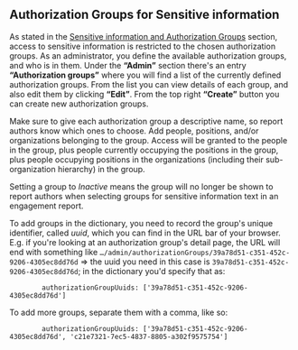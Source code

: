 
<Meta title="3. ANET Admin Stories/Authorization Groups for Sensitive information" />

## Authorization Groups for Sensitive information

As stated in the [Sensitive information and Authorization Groups](/docs/0-anet-stories-sensitive-information-and-authorization-groups--docs#sensitive-information-and-authorization-groups)
section, access to sensitive information is restricted to the chosen authorization groups. As an
administrator, you define the available authorization groups, and who is in them. Under the
**“Admin”** section there's an entry **“Authorization groups”** where you will find a list of the
currently defined authorization groups. From the list you can view details of each group, and also
edit them by clicking **“Edit”**. From the top right **“Create”** button you can create new
authorization groups.

Make sure to give each authorization group a descriptive name, so report authors know which ones to
choose. Add people, positions, and/or organizations belonging to the group. Access will be granted
to the people in the group, plus people currently occupying the positions in the group, plus people
occupying positions in the organizations (including their sub-organization hierarchy) in the group.

Setting a group to *Inactive* means the group will no longer be shown to report authors when
selecting groups for sensitive information text in an engagement report.

To add groups in the dictionary, you need to record the group's unique identifier, called *uuid*,
which you can find in the URL bar of your browser. E.g. if you're looking at an authorization
group's detail page, the URL will end with something like
`…/admin/authorizationGroups/39a78d51-c351-452c-9206-4305ec8dd76d` ⇒ the uuid you need in this
case is `39a78d51-c351-452c-9206-4305ec8dd76d`; in the dictionary you'd specify that as:
```
        authorizationGroupUuids: ['39a78d51-c351-452c-9206-4305ec8dd76d']
```
To add more groups, separate them with a comma, like so:
```
        authorizationGroupUuids: ['39a78d51-c351-452c-9206-4305ec8dd76d', 'c21e7321-7ec5-4837-8805-a302f9575754']
```
